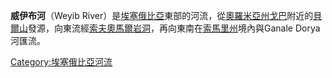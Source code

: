'''威伊布河'''（Weyib River）是[[埃塞俄比亞|埃塞俄比亞]]東部的河流，從[[奧羅米亞州|奧羅米亞州]][[戈巴|戈巴]]附近的[[貝爾山_(埃塞俄比亞)|貝爾山]]發源，向東流經[[索夫奧馬爾岩洞|索夫奧馬爾岩洞]]，再向東南在[[索馬里州|索馬里州]]境內{{coord|4|17|N|42|2|E}}與Ganale Dorya河匯流。

{{coord|display=title}}
[[Category:埃塞俄比亞河流|Category:埃塞俄比亞河流]]

{{ethiopia-geo-stub}}